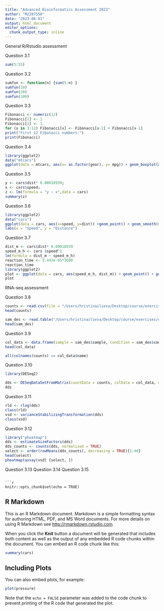 ```yaml
---
title: "Advanced Bioinformatics Assessment 2023"
author: "M2207550"
date: "2023-08-01"
output: html_document
editor_options: 
  chunk_output_type: inline
---
```


General R/Rstudio assessment

Question 3.1

```r
sum(5:55)
```

Question 3.2

```r
sumfun <- function(n) {sum(5:n) }
sumfun(10)
sumfun(20)
sumfun(100)
```

Question 3.3

```r
Fibonacci <- numeric(12)
Fibonacci[1] <- 1
Fibonacci[2] <- 1
for (x in 3:12) Fibonacci[x] <- Fibonacci[x-2] + Fibonacci[x-1]
print("First 12 Fibonacci numbers:")
print(Fibonacci)
```

Question 3.4

```r
library(ggplot2)
data("mtcars")
ggplot(data = mtcars, aes(x= as.factor(gear), y= mpg)) + geom_boxplot(aes(fill= as.factor(gear))) + ggtitle("Box plot of Miles per gallon(mpg) vs Number of gears") + labs(fill='Number of gears')
```

Question 3.5

```r
y <- cars$dist* 0.00018939; 
x <- cars$speed;
z <- lm(formula = "y ~ x",data = cars)
summary(z)
```

Question 3.6

```r
library(ggplot2)
data("cars")
ggplot(data = cars, aes(x=speed, y=dist)) +geom_point() + geom_smooth(method ="lm", formula = "y ~ x")
labs(x = "Speed", y = "Distance")
```

Question 3.7

```r
dist_m <- cars$dist* 0.00018939
speed_m_h <- cars $speed^2
lm(formula = dist_m ~ speed_m_h)
reaction_time <- 2.443e-05*3600
reaction_time
library(ggplot2)
plot <- ggplot(data = cars, aes(speed_m_h, dist_m)) + geom_point() + geom_smooth(method = "lm", formula = y ~ x)
plot
```

RNA-seq assessment 

Question 3.8

```r
counts <- read.csv(file = "/Users/hristinailieva/Desktop/course/exercises/data/exercise1_counts.csv", row.names = 1)
head(counts)

sam_des <- read.table("/Users/hristinailieva/Desktop/course/exercises/data/exercise1_sample_description.info", sep = "\t", header = TRUE)
head(sam_des)
```

Question 3.9

```r
col_data <- data.frame(sample = sam_des$sample, condition = sam_des$condition, batch = sam_des$batch)
head(col_data)

all(colnames(counts) == col_data$name)
```

Question 3.10

```r
library(DESeq2)

dds <- DESeqDataSetFromMatrix(countData = counts, colData = col_data, design = ~ condition)
dds
```

Question 3.11

```r
rld <- rlog(dds)
class(rld)
vsd <- varianceStabilizingTransformation(dds)
class(vsd)
```

Question 3.12

```r
library("pheatmap")
dds <- estimateSizeFactors(dds)
dds_counts <- counts(dds, normalized = TRUE)
select <- order(rowMeans(dds_counts), decreasing = TRUE)[1:40]
head(select)
pheatmap(assay(vsd) [select, ])
```

Question 3.13
Question 3.14
Question 3.15

```

```r
knitr::opts_chunk$set(echo = TRUE)
```

## R Markdown

This is an R Markdown document. Markdown is a simple formatting syntax for authoring HTML, PDF, and MS Word documents. For more details on using R Markdown see <http://rmarkdown.rstudio.com>.

When you click the **Knit** button a document will be generated that includes both content as well as the output of any embedded R code chunks within the document. You can embed an R code chunk like this:

```r
summary(cars)
```

## Including Plots

You can also embed plots, for example:

```r
plot(pressure)
```

Note that the `echo = FALSE` parameter was added to the code chunk to prevent printing of the R code that generated the plot.
